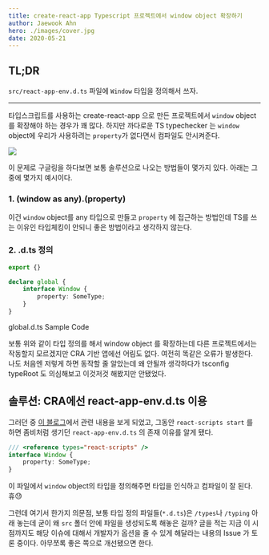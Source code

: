 ```yaml
---
title: create-react-app Typescript 프로젝트에서 window object 확장하기
author: Jaewook Ahn
hero: ./images/cover.jpg
date: 2020-05-21
---
```


## TL;DR

`src/react-app-env.d.ts` 파일에 `Window` 타입을 정의해서 쓰자.

---

타입스크립트를 사용하는 create-react-app 으로 만든 프로젝트에서 `window` object 를 확장해야 하는 경우가 꽤 많다. 하지만 까다로운 TS typechecker 는 `window` object에 우리가 사용하려는 `property`가 없다면서 컴파일도 안시켜준다.

![](./images/ts-error-msg.png)

이 문제로 구글링을 하다보면 보통 솔루션으로 나오는 방법들이 몇가지 있다. 아래는 그중에 몇가지 예시이다.

### 1. (window as any).(property)

이건 `window` object를 any 타입으로 만들고 `property` 에 접근하는 방법인데 TS를 쓰는 이유인 타입체킹이 안되니 좋은 방법이라고 생각하지 않는다.

### 2. .d.ts 정의

```ts
export {}

declare global {
    interface Window {
        property: SomeType;
    }
}
```
global.d.ts Sample Code

보통 위와 같이 타입 정의를 해서 window object 를 확장하는데 다른 프로젝트에서는 작동할지 모르겠지만 CRA 기반 앱에선 어림도 없다. 여전히 똑같은 오류가 발생한다. 나도 처음엔 저렇게 하면 동작할 줄 알았는데 왜 안될까 생각하다가 tsconfig typeRoot 도 의심해보고 이것저것 해봤지만 안됐었다.

## 솔루션: CRA에선 react-app-env.d.ts 이용

그러던 중 [이 블로그](https://dev.to/louisgv/typescript-and-create-react-app-env-136e)에서 관련 내용을 보게 되었고, 그동안 `react-scripts start` 를 하면 좀비처럼 생기던 `react-app-env.d.ts` 의 존재 이유를 알게 됐다.

```ts
/// <reference types="react-scripts" />
interface Window {
    property: SomeType;
}
```

이 파일에서 `window` object의 타입을 정의해주면 타입을 인식하고 컴파일이 잘 된다. 휴😓

그런데 여기서 한가지 의문점, 보통 타입 정의 파일들(`*.d.ts`)은 `/types`나 `/typing` 아래 놓는데 굳이 왜 `src` 폴더 안에 파일을 생성되도록 해놓은 걸까? 글을 적는 지금 이 시점까지도 해당 이슈에 대해서 개발자가 옵션을 줄 수 있게 해달라는 내용의 Issue 가 토론 중이다. 아무쪼록 좋은 쪽으로 개선됐으면 한다.